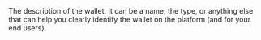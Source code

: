   
<ParamField body="Description" type="string" required>  
<MaxLength255Characters />     
The description of the wallet. It can be a name, the type, or anything else that can help you clearly identify the wallet on the platform (and for your end users).  
</ParamField>
